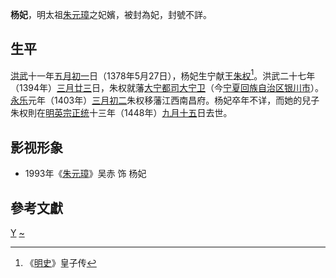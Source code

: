 '''杨妃'''，明太祖[[朱元璋|朱元璋]]之妃嬪，被封為妃，封號不詳。

==生平==

[[洪武|洪武]]十一年[[五月初一|五月初一]]日（1378年5月27日），杨妃生宁献王[[朱权|朱权]]<ref>《[[明史|明史]]》皇子传</ref>。洪武二十七年（1394年）[[三月廿三|三月廿三]]日，朱权就藩[[大宁都司|大宁都司]][[大宁卫|大宁卫]]（今[[宁夏回族自治区|宁夏回族自治区]][[银川市|银川市]]）。[[永乐|永乐]]元年（1403年）[[三月初二|三月初二]]朱权移藩江西南昌府。杨妃卒年不详，而她的兒子朱权則在[[明英宗|明英宗]][[正统_(明英宗)|正统]]十三年（1448年）[[九月十五|九月十五]]日去世。

==影视形象==
*1993年《[[朱元璋_(1993年电视剧)|朱元璋]]》吴赤 饰 杨妃
== 參考文獻 ==
<div class="references-small">
<references />
</div>

{{明太祖皇室|nocat}}
[[Category:明太祖妃|Y]]
[[Category:杨姓|~]]